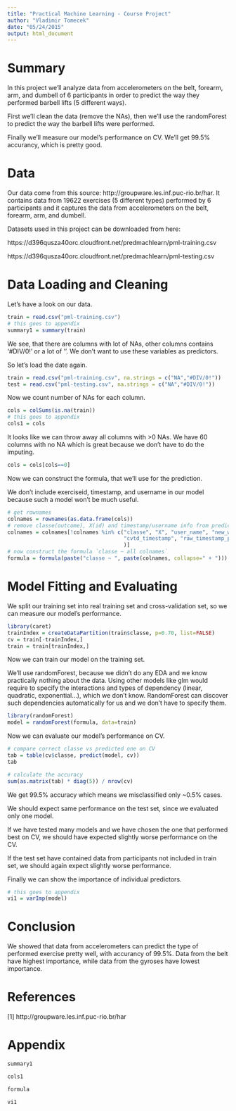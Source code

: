 ```yaml
---
title: "Practical Machine Learning - Course Project"
author: "Vladimir Tomecek"
date: "05/24/2015"
output: html_document
---
```


# Summary

In this project we'll analyze data from accelerometers on the belt, forearm, arm, and dumbell of 6 participants
in order to predict the way they performed barbell lifts (5 different ways).

First we'll clean the data (remove the NAs), then we'll use the randomForest to predict 
the way the barbell lifts were performed.

Finally we'll measure our model's performance on CV. We'll get 99.5% accurancy, which is pretty good.


# Data

Our data come from this source: http://groupware.les.inf.puc-rio.br/har.
It contains data from 19622 exercises (5 different types) performed by 6 participants and it captures the data from accelerometers on the belt, forearm, arm, and dumbell.

Datasets used in this project can be downloaded from here:

https://d396qusza40orc.cloudfront.net/predmachlearn/pml-training.csv

https://d396qusza40orc.cloudfront.net/predmachlearn/pml-testing.csv


# Data Loading and Cleaning

Let's have a look on our data.
```r
train = read.csv("pml-training.csv")
# this goes to appendix
summary1 = summary(train)
```

We see, that there are columns with lot of NAs, other columns contains '#DIV/0!' or a lot of ''. We don't want to use these variables as predictors.

So let's load the date again.
```r
train = read.csv("pml-training.csv", na.strings = c("NA","#DIV/0!"))
test = read.csv("pml-testing.csv", na.strings = c("NA","#DIV/0!"))
```

Now we count number of NAs for each column.
```r
cols = colSums(is.na(train))
# this goes to appendix
cols1 = cols
```

It looks like we can throw away all columns with >0 NAs. We have 60 columns with no NA which is great because we don't have to do the imputing.
```r
cols = cols[cols==0]
```

Now we can construct the formula, that we'll use for the prediction.

We don't include exerciseid, timestamp, and username in our model because such a model won't be much useful.

```r
# get rownames
colnames = rownames(as.data.frame(cols))
# remove classe(outcome), X(id) and timestamp/username info from predictors list
colnames = colnames[!colnames %in% c("classe", "X", "user_name", "new_window", "num_window",
                                     "cvtd_timestamp", "raw_timestamp_part_1", "raw_timestamp_part_2"
                                     )]
# now construct the formula `classe ~ all colnames`
formula = formula(paste("classe ~ ", paste(colnames, collapse=" + ")))
```


# Model Fitting and Evaluating

We split our training set into real training set and cross-validation set, so we can measure our model's performance.

```r
library(caret)
trainIndex = createDataPartition(train$classe, p=0.70, list=FALSE)
cv = train[-trainIndex,]
train = train[trainIndex,]
```

Now we can train our model on the training set.

We'll use randomForest, because we didn't do any EDA and we know practically nothing about the data.
Using other models like glm would require to specify the interactions and types of dependency (linear, quadratic, exponential...), which we don't know. RandomForest can discover such dependencies automatically for us and we don't have to specify them.

```r
library(randomForest)
model = randomForest(formula, data=train)
```

Now we can evaluate our model's performance on CV.

```r
# compare correct classe vs predicted one on CV
tab = table(cv$classe, predict(model, cv))
tab

# calculate the accuracy
sum(as.matrix(tab) * diag(5)) / nrow(cv)
```

We get 99.5% accuracy which means we misclassified only ~0.5% cases.

We should expect same performance on the test set, since we evaluated only one model.

If we have tested many models and we have chosen the one that performed best on CV, we should have expected
slightly worse performance on the CV.

If the test set have contained data from participants not included in train set, we should again expect slightly worse performance.

Finally we can show the importance of individual predictors.

```r
# this goes to appendix
vi1 = varImp(model)
```

# Conclusion

We showed that data from accelerometers can predict the type of performed exercise pretty well, with accurancy of 99.5%. Data from the belt have highest importance, while data from the gyroses have lowest importance.


# References
[1] http://groupware.les.inf.puc-rio.br/har

# Appendix

```r
summary1
```

```r
cols1
```

```r
formula
```

```r
vi1
```

